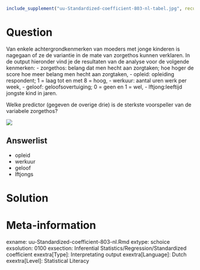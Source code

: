 ```{r, echo = FALSE, results = "hide"}
include_supplement("uu-Standardized-coefficient-803-nl-tabel.jpg", recursive = TRUE)
```



Question
========
Van enkele achtergrondkenmerken van moeders met jonge kinderen is nagegaan of ze de variantie in de mate van zorgethos kunnen verklaren. In de output hieronder vind je de resultaten van de analyse voor de volgende kenmerken: 
- zorgethos: belang dat men hecht aan zorgtaken; hoe hoger de score hoe meer belang men hecht aan zorgtaken,
- opleid: opleiding respondent; 1 = laag tot en met 8 = hoog,
- werkuur: aantal uren werk per week,
- geloof: geloofsovertuiging; 0 = geen en 1 = wel,
- lftjong:leeftijd jongste kind in jaren.

Welke predictor (gegeven de overige drie) is de sterkste voorspeller van de variabele zorgethos?


![](uu-Standardized-coefficient-803-nl-tabel.jpg)

Answerlist
----------
* opleid
* werkuur
* geloof
* lftjongs


Solution
========



Meta-information
================
exname: uu-Standardized-coefficient-803-nl.Rmd
extype: schoice
exsolution: 0100
exsection: Inferential Statistics/Regression/Standardized coefficient
exextra[Type]: Interpretating output
exextra[Language]: Dutch
exextra[Level]: Statistical Literacy
